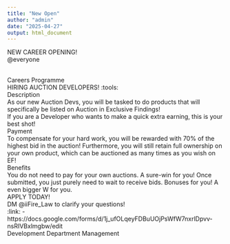 ```yaml
---
title: "New Open"
author: "admin"
date: "2025-04-27"
output: html_document
---
```


NEW CAREER OPENING! <br/>
@everyone <br/><br/>

Careers Programme <br/>
HIRING AUCTION DEVELOPERS! :tools: <br/>
Description <br/>
As our new Auction Devs, you will be tasked to do products that will specifically be listed on Auction in Exclusive Findings! <br/>
If you are a Developer who wants to make a quick extra earning, this is your best shot!
<br/>
Payment <br/>
To compensate for your hard work, you will be rewarded with 70% of the highest bid in the auction! Furthermore, you will still retain full ownership on your own product, which can be auctioned as many times as you wish on EF!
<br/>
Benefits <br/>
You do not need to pay for your own auctions.
A sure-win for you! Once submitted, you just purely need to wait to receive bids.
Bonuses for you! A even bigger W for you.
<br/>
APPLY TODAY! <br/>
DM @iiFire_Law to clarify your questions! <br/>
:link: - https://docs.google.com/forms/d/1j_ufOLqeyFDBuUOjPsWfW7nxrlDpvv-nsRIVBxlmgbw/edit
<br/>
Development Department Management <br/>